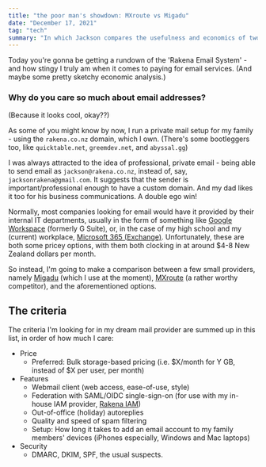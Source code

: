 ```yaml
---
title: "the poor man's showdown: MXroute vs Migadu"
date: "December 17, 2021"
tag: "tech"
summary: "In which Jackson compares the usefulness and economics of two popular low-budget mail providers."
---
```


Today you're gonna be getting a rundown of the 'Rakena Email System' - and how stingy I truly am when it comes to paying for email services. (And maybe some pretty sketchy economic analysis.)

### Why do you care so much about email addresses?

<div className="text-xs mb-4">(Because it looks cool, okay??)</div>

As some of you might know by now, I run a private mail setup for my family - using
the `rakena.co.nz` domain, which I own. (There's some bootleggers too, like `quicktable.net`,
`greemdev.net`, and `abyssal.gg`)

I was always attracted to the idea of professional, private email - being able to send email as `jackson@rakena.co.nz`, instead of, say, `jacksonrakena@gmail.com`. It suggests that the sender is important/professional enough to have a custom domain. And my dad likes it too for his business communications. A double ego win!

Normally, most companies looking for email would have it provided by their internal IT departments, usually in the form of something like [Google Workspace](https://workspace.google.com/) (formerly G Suite), or, in the case of my high school and my (current) workplace, [Microsoft 365 (Exchange)](https://www.microsoft.com/en-nz/microsoft-365). Unfortunately, these are both some pricey options, with them both clocking in at around $4-8 New Zealand dollars per month.

So instead, I'm going to make a comparison between a few small providers, namely [Migadu](https://migadu.com) (which I use at the moment), [MXroute](https://mxroute.com) (a rather worthy competitor), and the aforementioned options.

## The criteria

The criteria I'm looking for in my dream mail provider are summed up in this list, in order of how much I care:

- Price
  - Preferred: Bulk storage-based pricing (i.e. $X/month for Y GB, instead of $X per user, per month)
- Features
  - Webmail client (web access, ease-of-use, style)
  - Federation with SAML/OIDC single-sign-on (for use with my in-house IAM provider, [Rakena IAM](https://iam.rakena.co.nz))
  - Out-of-office (holiday) autoreplies
  - Quality and speed of spam filtering
  - Setup: How long it takes to add an email account to my family members' devices (iPhones especially, Windows and Mac laptops)
- Security
  - DMARC, DKIM, SPF, the usual suspects.
